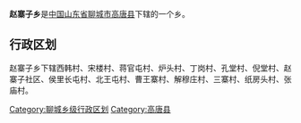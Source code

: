 '''赵寨子乡'''是[[中华人民共和国|中国]][[山东省|山东省]][[聊城市|聊城市]][[高唐县|高唐县]]下辖的一个乡。

== 行政区划 ==

赵寨子乡下辖西韩村、宋楼村、蒋官屯村、炉头村、丁岗村、孔堂村、倪堂村、赵寨子社区、侯里长屯村、北王屯村、曹王寨村、解穆庄村、三寨村、纸房头村、张庙村。

{{山东小作品}}
{{高唐县行政区划}}

[[Category:聊城乡级行政区划|Category:聊城乡级行政区划]]
[[Category:高唐县|Category:高唐县]]